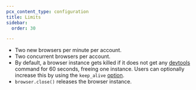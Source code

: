 ```yaml
---
pcx_content_type: configuration
title: Limits
sidebar:
  order: 30

---
```


* Two new browsers per minute per account.
* Two concurrent browsers per account.
* By default, a browser instance gets killed if it does not get any [devtools](https://chromedevtools.github.io/devtools-protocol/) command for 60 seconds, freeing one instance. Users can optionally increase this by using the `keep_alive` [option](../../platform/puppeteer/#keep-alive).
* `browser.close()` releases the browser instance.
